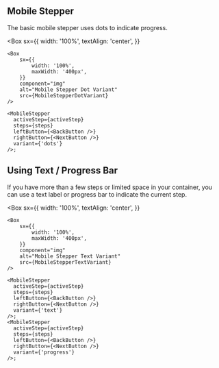 
## Mobile Stepper

The basic mobile stepper uses dots to indicate progress.

<Box
    sx={{
        width: '100%',
        textAlign: 'center',
    }}
>
    <Box
        sx={{
            width: '100%',
            maxWidth: '400px',
        }}
        component="img"
        alt="Mobile Stepper Dot Variant"
        src={MobileStepperDotVariant}
    />
</Box>

```
<MobileStepper
  activeStep={activeStep}
  steps={steps}
  leftButton={<BackButton />}
  rightButton={<NextButton />}
  variant={'dots'}
/>;
```

## Using Text / Progress Bar

If you have more than a few steps or limited space in your container, you can use a text label or progress bar to indicate the current step.

<Box
    sx={{
        width: '100%',
        textAlign: 'center',
    }}
>
    <Box
        sx={{
            width: '100%',
            maxWidth: '400px',
        }}
        component="img"
        alt="Mobile Stepper Text Variant"
        src={MobileStepperTextVariant}
    />
</Box>
<Box
    sx={{
        width: '100%',
        textAlign: 'center',
    }}
>
    <Box
        sx={{
            width: '100%',
            maxWidth: '400px',
        }}
        component="img"
        alt="Mobile Stepper Progress Variant"
        src={MobileStepperProgressVariant}
    />
</Box>

```
<MobileStepper
  activeStep={activeStep}
  steps={steps}
  leftButton={<BackButton />}
  rightButton={<NextButton />}
  variant={'text'}
/>;
<MobileStepper
  activeStep={activeStep}
  steps={steps}
  leftButton={<BackButton />}
  rightButton={<NextButton />}
  variant={'progress'}
/>;
```
